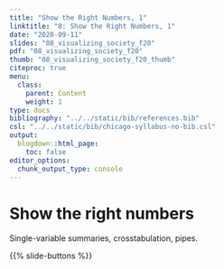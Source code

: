 ```yaml
---
title: "Show the Right Numbers, 1"
linktitle: "8: Show the Right Numbers, 1"
date: "2020-09-11"
slides: "08_visualizing_society_f20"    
pdf: "08_visualizing_society_f20"
thumb: "08_visualizing_society_f20_thumb"    
citeproc: true
menu:
  class:
    parent: Content
    weight: 1
type: docs
bibliography: "../../static/bib/references.bib"
csl: "../../static/bib/chicago-syllabus-no-bib.csl"
output:
  blogdown::html_page:
    toc: false
editor_options: 
  chunk_output_type: console
---
```


# Show the right numbers

Single-variable summaries, crosstabulation, pipes.


{{% slide-buttons %}}
